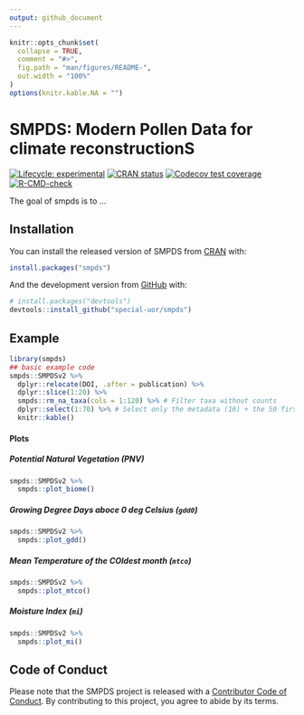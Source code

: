 ```yaml
---
output: github_document
---
```


<!-- README.md is generated from README.Rmd. Please edit that file -->

```r
knitr::opts_chunk$set(
  collapse = TRUE,
  comment = "#>",
  fig.path = "man/figures/README-",
  out.width = "100%"
)
options(knitr.kable.NA = "")
```

# SMPDS: Modern Pollen Data for climate reconstructionS

<!-- badges: start -->
[![Lifecycle: experimental](https://img.shields.io/badge/lifecycle-experimental-orange.svg)](https://www.tidyverse.org/lifecycle/#experimental)
[![CRAN status](https://www.r-pkg.org/badges/version/smpds)](https://CRAN.R-project.org/package=smpds)
[![Codecov test coverage](https://codecov.io/gh/special-uor/smpds/branch/main/graph/badge.svg)](https://codecov.io/gh/special-uor/smpds?branch=main)
[![R-CMD-check](https://github.com/special-uor/smpds/workflows/R-CMD-check/badge.svg)](https://github.com/special-uor/smpds/actions)
<!-- badges: end -->

The goal of smpds is to ...

## Installation

You can install the released version of SMPDS from [CRAN](https://CRAN.R-project.org) with:

``` r
install.packages("smpds")
```

And the development version from [GitHub](https://github.com/) with:

``` r
# install.packages("devtools")
devtools::install_github("special-uor/smpds")
```
## Example

<!-- This is a basic example which shows you how to solve a common problem: -->

```r
library(smpds)
## basic example code
smpds::SMPDSv2 %>%
  dplyr::relocate(DOI, .after = publication) %>%
  dplyr::slice(1:20) %>%
  smpds::rm_na_taxa(cols = 1:120) %>% # Filter taxa without counts
  dplyr::select(1:70) %>% # Select only the metadata (16) + the 50 first taxa
  knitr::kable()
```

#### Plots 
##### Potential Natural Vegetation (PNV)
```r
smpds::SMPDSv2 %>%
  smpds::plot_biome()
```

##### Growing Degree Days aboce 0 deg Celsius (`gdd0`)
```r
smpds::SMPDSv2 %>%
  smpds::plot_gdd()
```

##### Mean Temperature of the COldest month (`mtco`)
```r
smpds::SMPDSv2 %>%
  smpds::plot_mtco()
```

##### Moisture Index (`mi`)
```r
smpds::SMPDSv2 %>%
  smpds::plot_mi()
```

## Code of Conduct
  
  Please note that the SMPDS project is released with a [Contributor Code of Conduct](https://contributor-covenant.org/version/2/0/CODE_OF_CONDUCT.html). By contributing to this project, you agree to abide by its terms.
